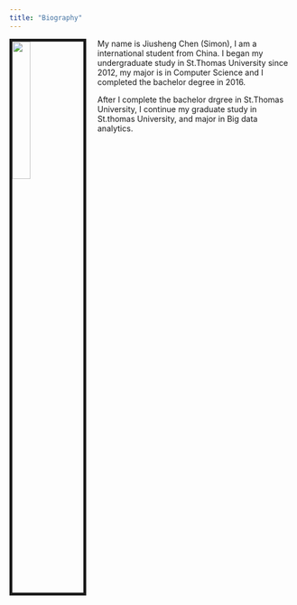 ```yaml
---
title: "Biography"
---
```



<img src="https://avatars2.githubusercontent.com/u/40158091?s=400&u=c761db94d3034bfb00165ddc48c2d1e8a51d4dbd&v=4" style="width:25%; border:5px solid; margin-right: 20px" align="left">

My name is Jiusheng Chen (Simon), I am a international student from China. I began my undergraduate study in St.Thomas University since 2012, my major is in Computer Science and I completed the bachelor degree in 2016. 

After I complete the bachelor drgree in St.Thomas University, I continue my graduate study in St.thomas University, and major in Big data analytics. 